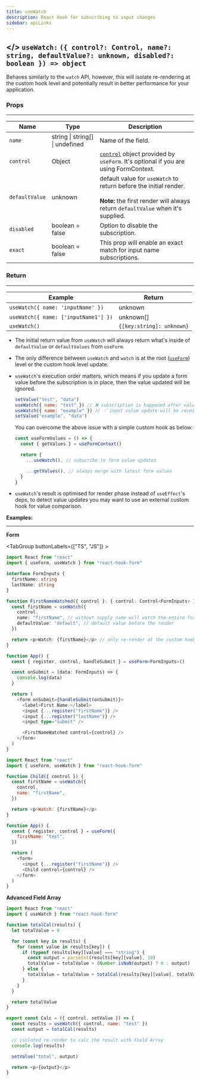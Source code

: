 ```yaml
---
title: useWatch
description: React Hook for subscribing to input changes
sidebar: apiLinks
---
```


## \</> `useWatch:` <TypeText>`({ control?: Control, name?: string, defaultValue?: unknown, disabled?: boolean }) => object`</TypeText>

Behaves similarly to the `watch` API, however, this will isolate re-rendering at the custom hook level and potentially result in better performance for your application.

### Props

---

| Name           | Type                                                 | Description                                                                                                                                                 |
| -------------- | ---------------------------------------------------- | ----------------------------------------------------------------------------------------------------------------------------------------------------------- |
| `name`         | <TypeText>string \| string[] \| undefined</TypeText> | Name of the field.                                                                                                                                          |
| `control`      | <TypeText>Object</TypeText>                          | [`control`](/docs/useform/control) object provided by `useForm`. It's optional if you are using FormContext.                                                |
| `defaultValue` | <TypeText>unknown</TypeText>                         | default value for `useWatch` to return before the initial render.<br/><br/>**Note:** the first render will always return `defaultValue` when it's supplied. |
| `disabled`     | <TypeText>boolean = false</TypeText>                 | Option to disable the subscription.                                                                                                                         |
| `exact`        | <TypeText>boolean = false</TypeText>                 | This prop will enable an exact match for input name subscriptions.                                                                                          |

### Return

---

| Example                              | Return                                         |
| ------------------------------------ | ---------------------------------------------- |
| `useWatch({ name: 'inputName' })`    | <TypeText>unknown</TypeText>                   |
| `useWatch({ name: ['inputName1'] })` | <TypeText>unknown[]</TypeText>                 |
| `useWatch()`                         | <TypeText>`{[key:string]: unknown}`</TypeText> |

<Admonition type="important" title="Rules">

- The initial return value from `useWatch` will always return what's inside of `defaultValue` or `defaultValues` from `useForm`.
- The only difference between `useWatch` and `watch` is at the root ([`useForm`](/docs/useform)) level or the custom hook level update.
- `useWatch`'s execution order matters, which means if you update a form value before the subscription is in place, then the value updated will be ignored.

  ```javascript copy
  setValue("test", "data")
  useWatch({ name: "test" }) // ❌ subscription is happened after value update, no update received
  useWatch({ name: "example" }) // ✅ input value update will be received and trigger re-render
  setValue("example", "data")
  ```

  You can overcome the above issue with a simple custom hook as below:

  ```javascript copy
  const useFormValues = () => {
    const { getValues } = useFormContext()

    return {
      ...useWatch(), // subscribe to form value updates

      ...getValues(), // always merge with latest form values
    }
  }
  ```

- `useWatch`'s result is optimised for render phase instead of `useEffect`'s deps, to detect value updates you may want to use an external custom hook for value comparison.

</Admonition>

**Examples:**

---

**Form**

<TabGroup buttonLabels={["TS", "JS"]} >

```typescript copy sandbox="https://codesandbox.io/s/react-hook-form-v7-ts-usewatch-h9i5e"
import React from "react"
import { useForm, useWatch } from "react-hook-form"

interface FormInputs {
  firstName: string
  lastName: string
}

function FirstNameWatched({ control }: { control: Control<FormInputs> }) {
  const firstName = useWatch({
    control,
    name: "firstName", // without supply name will watch the entire form, or ['firstName', 'lastName'] to watch both
    defaultValue: "default", // default value before the render
  })

  return <p>Watch: {firstName}</p> // only re-render at the custom hook level, when firstName changes
}

function App() {
  const { register, control, handleSubmit } = useForm<FormInputs>()

  const onSubmit = (data: FormInputs) => {
    console.log(data)
  }

  return (
    <form onSubmit={handleSubmit(onSubmit)}>
      <label>First Name:</label>
      <input {...register("firstName")} />
      <input {...register("lastName")} />
      <input type="submit" />

      <FirstNameWatched control={control} />
    </form>
  )
}
```

```javascript copy sandbox="https://codesandbox.io/s/react-hook-form-v7-usewatch-forked-9872t"
import React from "react"
import { useForm, useWatch } from "react-hook-form"

function Child({ control }) {
  const firstName = useWatch({
    control,
    name: "firstName",
  })

  return <p>Watch: {firstName}</p>
}

function App() {
  const { register, control } = useForm({
    firstName: "test",
  })

  return (
    <form>
      <input {...register("firstName")} />
      <Child control={control} />
    </form>
  )
}
```

</TabGroup>

**Advanced Field Array**

```javascript copy sandbox="https://codesandbox.io/s/watchusewatch-calc-4tpnh"
import React from "react"
import { useWatch } from "react-hook-form"

function totalCal(results) {
  let totalValue = 0

  for (const key in results) {
    for (const value in results[key]) {
      if (typeof results[key][value] === "string") {
        const output = parseInt(results[key][value], 10)
        totalValue = totalValue + (Number.isNaN(output) ? 0 : output)
      } else {
        totalValue = totalValue + totalCal(results[key][value], totalValue)
      }
    }
  }

  return totalValue
}

export const Calc = ({ control, setValue }) => {
  const results = useWatch({ control, name: "test" })
  const output = totalCal(results)

  // isolated re-render to calc the result with Field Array
  console.log(results)

  setValue("total", output)

  return <p>{output}</p>
}
```
